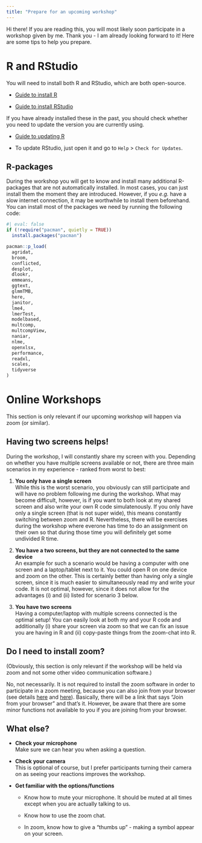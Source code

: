 ```yaml
---
title: "Prepare for an upcoming workshop"
---
```


Hi there! If you are reading this, you will most likely soon participate in a workshop given by me. Thank you - I am already looking forward to it! Here are some tips to help you prepare.

# R and RStudio

You will need to install both R and RStudio, which are both open-source.

-   [Guide to install R](https://rstudio-education.github.io/hopr/starting.html#how-to-download-and-install-r)

-   [Guide to install RStudio](https://rstudio-education.github.io/hopr/starting.html#rstudio)

If you have already installed these in the past, you should check whether you need to update the version you are currently using.

-   [Guide to updating R](https://www.r-statistics.com/2013/03/updating-r-from-r-on-windows-using-the-installr-package/)

-   To update RStudio, just open it and go to `Help` \> `Check for Updates`.

## R-packages

During the workshop you will get to know and install many additional R-packages that are not automatically installed. In most cases, you can just install them the moment they are introduced. However, if you *e.g.* have a slow internet connection, it may be worthwhile to install them beforehand. You can install most of the packages we need by running the following code:

```r
#| eval: false
if (!require("pacman", quietly = TRUE))
  install.packages("pacman")

pacman::p_load(
  agridat,
  broom,
  conflicted,
  desplot,
  dlookr,
  emmeans,
  ggtext,
  glmmTMB,
  here,
  janitor,
  lme4,
  lmerTest,
  modelbased,
  multcomp,
  multcompView,
  naniar,
  nlme,
  openxlsx,
  performance,
  readxl,
  scales,
  tidyverse
)
```

# Online Workshops

This section is only relevant if our upcoming workshop will happen via zoom (or similar).

## Having two screens helps!

During the workshop, I will constantly share my screen with you. Depending on whether you have multiple screens available or not, there are three main scenarios in my experience - ranked from worst to best:

1.  **You only have a single screen**\
    While this is the worst scenario, you obviously can still participate and will have no problem following me during the workshop. What may become difficult, however, is if you want to both look at my shared screen and also write your own R code simulatenously. If you only have only a single screen (that is not super wide), this means constantly switching between zoom and R. Nevertheless, there will be exercises during the workshop where everone has time to do an assignment on their own so that during those time you will definitely get some undivided R time.

2.  **You have a two screens, but they are not connected to the same device\
    **An example for such a scenario would be having a computer with one screen and a laptop/tablet next to it. You could open R on one device and zoom on the other. This is certainly better than having only a single screen, since it is much easier to simultaneously read my and write your code. It is not optimal, however, since it does not allow for the advantages (i) and (ii) listed for scenario 3 below.

3.  **You have two screens\
    **Having a computer/laptop with multiple screens connected is the optimal setup! You can easily look at both my and your R code and additionally (i) share your screen via zoom so that we can fix an issue you are having in R and (ii) copy-paste things from the zoom-chat into R.

## Do I need to install zoom?

(Obviously, this section is only relevant if the workshop will be held via zoom and not some other video communication software.)

No, not necessarily. It is not required to install the zoom software in order to participate in a zoom meeting, because you can also join from your browser (see details [here](https://support.zoom.us/hc/en-us/articles/201362193-Joining-a-Zoom-meeting#h_01FNW1GPCRK5G432X003X7DVGY) and [here](https://support.zoom.us/hc/en-us/articles/115005666383-Show-a-Join-from-your-browser-Link)). Basically, there will be a link that says "Join from your browser" and that's it. However, be aware that there are some minor functions not available to you if you are joining from your browser.

## What else?

-   **Check your microphone\
    **Make sure we can hear you when asking a question.

-   **Check your camera**\
    This is optional of course, but I prefer participants turning their camera on as seeing your reactions improves the workshop.

-   **Get familiar with the options/functions**

    -   Know how to mute your microphone. It should be muted at all times except when you are actually talking to us.

    -   Know how to use the zoom chat.

    -   In zoom, know how to give a "thumbs up" - making a symbol appear on your screen.
